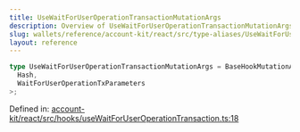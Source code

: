 ```yaml
---
title: UseWaitForUserOperationTransactionMutationArgs
description: Overview of UseWaitForUserOperationTransactionMutationArgs
slug: wallets/reference/account-kit/react/src/type-aliases/UseWaitForUserOperationTransactionMutationArgs
layout: reference
---
```


```ts
type UseWaitForUserOperationTransactionMutationArgs = BaseHookMutationArgs<
  Hash,
  WaitForUserOperationTxParameters
>;
```

Defined in: [account-kit/react/src/hooks/useWaitForUserOperationTransaction.ts:18](https://github.com/alchemyplatform/aa-sdk/blob/4987bdd63823427c48ec21401b71fa3cfc2d0675/account-kit/react/src/hooks/useWaitForUserOperationTransaction.ts#L18)
